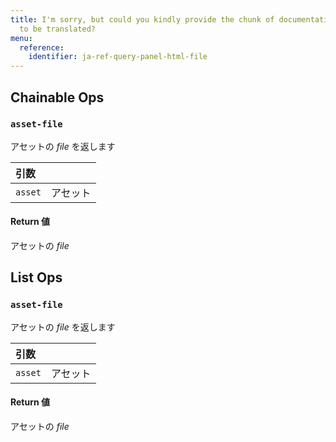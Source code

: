 ---
title: I'm sorry, but could you kindly provide the chunk of documentation that needs
  to be translated?
menu:
  reference:
    identifier: ja-ref-query-panel-html-file
---

## Chainable Ops
<h3 id="asset-file"><code>asset-file</code></h3>

アセットの _file_ を返します

| 引数 |  |
| :--- | :--- |
| `asset` | アセット |

#### Return 値
アセットの _file_


## List Ops
<h3 id="asset-file"><code>asset-file</code></h3>

アセットの _file_ を返します

| 引数 |  |
| :--- | :--- |
| `asset` | アセット |

#### Return 値
アセットの _file_